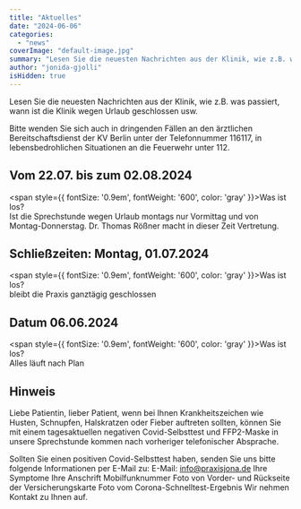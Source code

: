 ```yaml
---
title: "Aktuelles"
date: "2024-06-06"
categories: 
  - "news"
coverImage: "default-image.jpg"
summary: "Lesen Sie die neuesten Nachrichten aus der Klinik, wie z.B. was passiert, wann ist die Klinik wegen Urlaub geschlossen usw."
author: "jonida-gjolli"
isHidden: true
---
```


Lesen Sie die neuesten Nachrichten aus der Klinik, wie z.B. was passiert, wann ist die Klinik wegen Urlaub geschlossen usw.

Bitte wenden Sie sich auch in dringenden Fällen an den ärztlichen Bereitschaftsdienst der KV Berlin unter der Telefonnummer 116117, in lebensbedrohlichen Situationen an die Feuerwehr unter 112.

## Vom 22.07. bis zum 02.08.2024 
<span style={{ fontSize: '0.9em', fontWeight: '600', color: 'gray' }}>Was ist los?</span>\
Ist die Sprechstunde wegen Urlaub montags nur Vormittag und von Montag-Donnerstag. Dr. Thomas Rößner macht in dieser Zeit Vertretung.

## Schließzeiten: Montag, 01.07.2024
<span style={{ fontSize: '0.9em', fontWeight: '600', color: 'gray' }}>Was ist los?</span>\
bleibt die Praxis ganztägig geschlossen

## Datum 06.06.2024
<span style={{ fontSize: '0.9em', fontWeight: '600', color: 'gray' }}>Was ist los?</span>\
Alles läuft nach Plan

## Hinweis
Liebe Patientin, lieber Patient,
wenn bei Ihnen Krankheitszeichen wie Husten, Schnupfen, Halskratzen oder Fieber auftreten sollten, können Sie mit einem tagesaktuellen negativen Covid-Selbsttest und FFP2-Maske in unsere Sprechstunde kommen nach vorheriger telefonischer Absprache. 

Sollten Sie einen positiven Covid-Selbsttest haben, senden Sie uns bitte folgende Informationen per E-Mail zu: 
E-Mail: info@praxisjona.de
Ihre Symptome
Ihre Anschrift 
Mobilfunknummer 
Foto von Vorder- und Rückseite der Versicherungskarte 
Foto vom Corona-Schnelltest-Ergebnis 
Wir nehmen Kontakt zu Ihnen auf.
